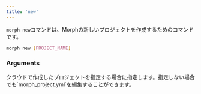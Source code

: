 ```yaml
---
title: 'new'
---
```


`morph new`コマンドは、Morphの新しいプロジェクトを作成するためのコマンドです。

```bash Shell
morph new [PROJECT_NAME]
```

### Arguments

<ParamField body="--project-id" type="str">
クラウドで作成したプロジェクトを指定する場合に指定します。指定しない場合でも`morph_project.yml`を編集することができます。
</ParamField>